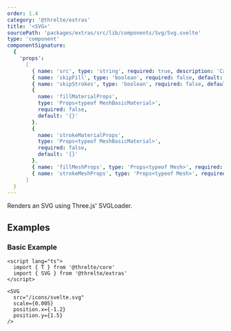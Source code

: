 ```yaml
---
order: 1.4
category: '@threlte/extras'
title: '<SVG>'
sourcePath: 'packages/extras/src/lib/components/Svg/Svg.svelte'
type: 'component'
componentSignature:
  {
    'props':
      [
        { name: 'src', type: 'string', required: true, description: 'Can be a URL or SVG data.' },
        { name: 'skipFill', type: 'boolean', required: false, default: 'false' },
        { name: 'skipStrokes', type: 'boolean', required: false, default: 'false' },
        {
          name: 'fillMaterialProps',
          type: 'Props<typeof MeshBasicMaterial>',
          required: false,
          default: '{}'
        },
        {
          name: 'strokeMaterialProps',
          type: 'Props<typeof MeshBasicMaterial>',
          required: false,
          default: '{}'
        },
        { name: 'fillMeshProps', type: 'Props<typeof Mesh>', required: false, default: '{}' },
        { name: 'strokeMeshProps', type: 'Props<typeof Mesh>', required: false, default: '{}' }
      ]
  }
---
```


Renders an SVG using Three.js' SVGLoader.

<Example path="extras/svg" />

## Examples

### Basic Example

```svelte title="Scene.svelte"
<script lang="ts">
  import { T } from '@threlte/core'
  import { SVG } from '@threlte/extras'
</script>

<SVG
  src="/icons/svelte.svg"
  scale={0.005}
  position.x={-1.2}
  position.y={1.5}
/>
```

